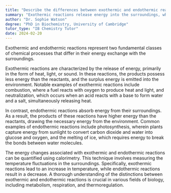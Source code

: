 ```yaml
---
title: "Describe the differences between exothermic and endothermic reactions"
summary: "Exothermic reactions release energy into the surroundings, whereas endothermic reactions absorb energy from their environment."
author: "Dr. Sophie Watson"
degree: "PhD in Biochemistry, University of Cambridge"
tutor_type: "IB Chemistry Tutor"
date: 2024-02-20
---
```


Exothermic and endothermic reactions represent two fundamental classes of chemical processes that differ in their energy exchange with the surroundings.

Exothermic reactions are characterized by the release of energy, primarily in the form of heat, light, or sound. In these reactions, the products possess less energy than the reactants, and the surplus energy is emitted into the environment. Notable examples of exothermic reactions include combustion, where a fuel reacts with oxygen to produce heat and light, and neutralization, which occurs when an acid reacts with a base to form water and a salt, simultaneously releasing heat.

In contrast, endothermic reactions absorb energy from their surroundings. As a result, the products of these reactions have higher energy than the reactants, drawing the necessary energy from the environment. Common examples of endothermic reactions include photosynthesis, wherein plants capture energy from sunlight to convert carbon dioxide and water into glucose and oxygen, and the melting of ice, which requires energy to break the bonds between water molecules.

The energy changes associated with exothermic and endothermic reactions can be quantified using calorimetry. This technique involves measuring the temperature fluctuations in the surroundings. Specifically, exothermic reactions lead to an increase in temperature, while endothermic reactions result in a decrease. A thorough understanding of the distinctions between exothermic and endothermic reactions is crucial in various fields of biology, including metabolism, respiration, and thermoregulation.
    